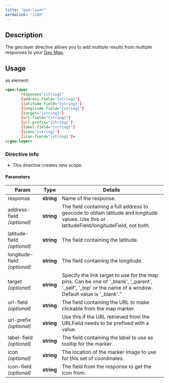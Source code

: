 ```yaml
---
title: "geo:layer"
permalink: "1148"
---
```


## Description

The geo:layer directive allows you to add multiple results from multiple
responses to your [Geo Map](/app-studio/4.2/1077/geo-map).

## Usage

as element:

```xml
<geo:layer
       response="{string}"
       [address-field="{string}"]
       [latitude-field="{string}"]
       [longitude-field="{string}"]
       [target="{string}"]
       [url-field="{string}"]
       [url-prefix="{string}"]
       [label-field="{string}"]
       [icon="{string}"]
       [icon-field="{string}"]>
</geo:layer>
```

### Directive info

* This directive creates new scope.

#### Parameters

| Param | Type | Details |
| --- | --- | --- |
| response | **string** | Name of the response. |
| address-field  *(optional)* | **string** | The field containing a full address to geocode to obtain latitude and longitude values. Use this or latitudeField/longitudeField, not both. |
| latitude-field  *(optional)* | **string** | The field containing the latitude. |
| longitude-field  *(optional)* | **string** | The field containing the longitude. |
| target  *(optional)* | **string** | Specify the link target to use for the map pins. Can be one of '_blank', '_parent', '_self', '_top' or the name of a window. Default value is '_blank'." |
| url-field  *(optional)* | **string** | The field containing the URL to make clickable from the map marker. |
| url-prefix  *(optional)* | **string** | Use this if the URL retrieved from the URLField needs to be prefixed with a value. |
| label-field  *(optional)* | **string** | The field containing the label to use as tooltip for the marker. |
| icon  *(optional)* | **string** | The location of the marker image to use for this set of coordinates. |
| icon-field  *(optional)* | **string** | The field from the response to get the icon from. |